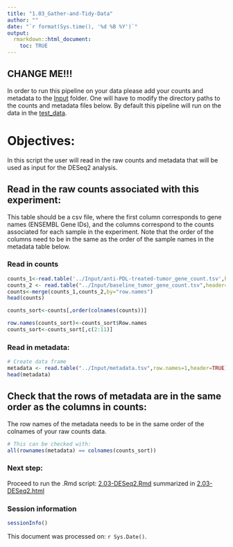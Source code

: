 ```yaml
---
title: "1.03_Gather-and-Tidy-Data"
author: ""
date: "`r format(Sys.time(), '%d %B %Y')`"
output:
  rmarkdown::html_document:
    toc: TRUE
---
```


## CHANGE ME!!!
In order to run this pipeline on your data please add your counts and metadata to the [Input](../Input) folder. One will have to modify the directory paths to the counts and metadata files below. By default this pipeline will run on the data in the [test_data](../test_data). 

# Objectives:
In this script the user will read in the raw counts and metadata that will be used as input for the DESeq2 analysis.


## Read in the raw counts associated with this experiment:
This table should be a csv file, where the first column corresponds to gene names (ENSEMBL Gene IDs), and the columns correspond to the counts associated for each sample in the experiment. Note that the order of the columns need to be in the same as the order of the sample names in the metadata table below.

### Read in counts
```r
counts_1<-read.table('../Input/anti-PDL-treated-tumor_gene_count.tsv',header=TRUE,row.names = 1)
counts_2 <- read.table("../Input/baseline_tumor_gene_count.tsv",header=TRUE,row.names = 1)
counts<-merge(counts_1,counts_2,by="row.names")
head(counts)

counts_sort<-counts[,order(colnames(counts))]

row.names(counts_sort)<-counts_sort$Row.names
counts_sort<-counts_sort[,c(2:11)]
```

### Read in metadata:
```r
# Create data frame
metadata <- read.table("../Input/metadata.tsv",row.names=1,header=TRUE)
head(metadata)
```

## Check that the rows of metadata are in the same order as the columns in counts:
The row names of the metadata needs to be in the same order of the colnames of your raw counts data.
```r
# This can be checked with: 
all(rownames(metadata) == colnames(counts_sort))
```

### Next step: 
Proceed to run the .Rmd script: [2.03-DESeq2.Rmd](2.03-DESeq2.Rmd) summarized in [2.03-DESeq2.html](../Results/2.03-DESeq2.html)

### Session information
```r
sessionInfo()
```

This document was processed on: `r Sys.Date()`.